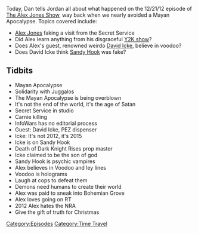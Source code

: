 {{Episode
    | title           = December 21, 2012
    | caption         = [https://knowledgefight.libsyn.com/knowledge-fight-december-21-2012 Listen to this episode on Libsyn]
    | episodeNumber   = 84
    | length          = 01:48:33
    | airDate         = September 20, 2017
    | coverageDate    = December 21, 2012
    | episodeType     = [[:Category:Time Travel|Time Travel]]
    | appearance      = [[David Icke]]
    | beverage        = Faygo
    | oocDrop         = Weatherman!
    | previousEpisode = [[83: November 10-12, 2015]]
    | nextEpisode     = [[85: September 20-21, 2017]]
}}

{{Stub}}

Today, Dan tells Jordan all about what happened on the 12/21/12 episode of [[The Alex Jones Show]], way back when we nearly avoided a Mayan Apocalypse. Topics covered include:

* [[Alex Jones]] faking a visit from the Secret Service
* Did Alex learn anything from his disgraceful [[2: December 31, 1999 (Y2K)|Y2K show]]?
*Does Alex's guest, renowned weirdo [[David Icke]], believe in voodoo?
*Does David Icke think [[Sandy Hook]] was fake?

==Tidbits==

*Mayan Apocalypse
*Solidarity with Juggalos
* The Mayan Apocalypse is being overblown
*It's not the end of the world, it's the age of Satan
*Secret Service in studio
*Carnie killing
*InfoWars has no editorial process
*Guest: David Icke, PEZ dispenser
* Icke: It's not 2012, it's 2015
*Icke is on Sandy Hook
* Death of Dark Knight Rises prop master
*Icke claimed to be the son of god
*Sandy Hook is psychic vampires
*Alex believes in Voodoo and ley lines
*Voodoo is holograms
*Laugh at cops to defeat them
*Demons need humans to create their world
*Alex was paid to sneak into Bohemian Grove
*Alex loves going on RT
*2012 Alex hates the NRA
*Give the gift of truth for Christmas

[[Category:Episodes]]
[[Category:Time Travel]]

